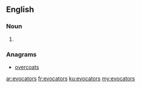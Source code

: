 ==English==

===Noun===
{{head|en|noun plural form}}

# {{plural of|evocator|lang=en}}

===Anagrams===
* [[overcoats#English|overcoats]]

[[ar:evocators]]
[[fr:evocators]]
[[ku:evocators]]
[[my:evocators]]